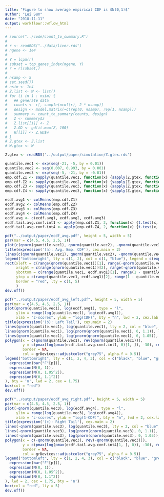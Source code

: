 ```yaml
---
title: "Figure to show average empirical CDF is $N(0,1)$"
author: "Lei Sun"
date: "2018-11-11"
output: workflowr::wflow_html
---
```


```r
# source("../code/count_to_summary.R")
# 
# r <- readRDS("../data/liver.rds")
# ngene <- 1e4
# 
# Y = lcpm(r)
# subset = top_genes_index(ngene, Y)
# r = r[subset,]
# 
# nsamp <- 5
# set.seed(7)
# nsim <- 1e4
# Z.list <- W <- list()
# for (i in 1 : nsim) {
#   ## generate data
#   counts <- r[, sample(ncol(r), 2 * nsamp)]
#   design <- model.matrix(~c(rep(0, nsamp), rep(1, nsamp)))
#   summary <- count_to_summary(counts, design)
#   Z <- summary$z
#   Z.list[[i]] <- Z
#   Z.GD <- gdfit.mom(Z, 100)
#   W[[i]] <- Z.GD$w
# }
# Z.gtex <- Z.list
# W.gtex <- W
```

```r
Z.gtex <- readRDS('../output/paper/simulation/Z.gtex.rds')
```

```r
quantile.vec1 <- exp(seq(-21, -5, by = 0.01))
quantile.vec2 <- seq(0.007, 0.993, by = 0.001)
quantile.vec3 <- exp(seq(-5, -21, by = -0.01))
emp.cdf.Z1 <- sapply(quantile.vec1, function(x) {sapply(Z.gtex, function(y) mean(y <= qnorm(x)))})
emp.cdf.Z2 <- sapply(quantile.vec2, function(x) {sapply(Z.gtex, function(y) mean(y <= qnorm(x)))})
emp.cdf.Z3 <- sapply(quantile.vec3, function(x) {sapply(Z.gtex, function(y) mean(y <= -qnorm(x)))})
emp.cdf.Z4 <- sapply(quantile.vec3, function(x) {sapply(Z.gtex, function(y) mean(y > -qnorm(x)))})
```

```r
ecdf.avg1 <- colMeans(emp.cdf.Z1)
ecdf.avg2 <- colMeans(emp.cdf.Z2)
ecdf.avg3 <- colMeans(emp.cdf.Z3)
ecdf.avg4 <- colMeans(emp.cdf.Z4)
ecdf.avg <- c(ecdf.avg1, ecdf.avg2, ecdf.avg3)
ecdf.tail.avg.conf.int1 <- apply(emp.cdf.Z1, 2, function(x) {t.test(x, conf.level = 0.999)$conf.int})
ecdf.tail.avg.conf.int4 <- apply(emp.cdf.Z4, 2, function(x) {t.test(x, conf.level = 0.999)$conf.int})
```

```r
pdf("../output/paper/ecdf_avg.pdf", height = 5, width = 5)
par(mar = c(4.5, 4.5, 2.5, 1))
plot(c(qnorm(quantile.vec1), qnorm(quantile.vec2), -qnorm(quantile.vec3)), ecdf.avg, type = "l", xlab = "z-scores", ylab = "CDF", cex.lab = 2, lwd = 2)
title(expression('(a): Avg. Emp. CDF'), cex.main = 2)
lines(c(qnorm(quantile.vec1), qnorm(quantile.vec2), -qnorm(quantile.vec3)), c(quantile.vec1, quantile.vec2, pnorm(-qnorm(quantile.vec3))), lty = 2, col = "blue", lwd = 2)
legend("bottomright", lty = c(1, 2), col = c(1, "blue"), legend = c(expression(bar("F"[p])), expression('N(0,1)')), lwd = 2, cex = 2, bty = 'n')
rect(xleft = c(range(qnorm(quantile.vec1))[1], range(-qnorm(quantile.vec3))[1]),
     xright = c(range(qnorm(quantile.vec1))[2], range(-qnorm(quantile.vec3))[2]),
     ybottom = c(range(quantile.vec1, ecdf.avg1)[1], range(1 - quantile.vec3, 1 - ecdf.avg4)[1]),
     ytop = c(range(quantile.vec1, ecdf.avg1)[2], range(1 - quantile.vec3, 1 - ecdf.avg4)[2]),
     border = "red", lty = c(1, 5)
     )
dev.off()
```


```r
pdf("../output/paper/ecdf_avg_left.pdf", height = 5, width = 5)
par(mar = c(4.5, 4.5, 2.5, 1))
plot(qnorm(quantile.vec1), log(ecdf.avg1), type = "l",
     ylim = range(log(quantile.vec1), log(ecdf.avg1)),
     xlab = "z-scores", ylab = "log(CDF)", bty = "n", lwd = 2, cex.lab = 2)
title(expression('(b): Left Tail'), cex.main = 2)
lines(qnorm(quantile.vec1), log(quantile.vec1), lty = 2, col = "blue", lwd = 2)
lines(qnorm(quantile.vec1), log(pnorm(qnorm(quantile.vec1), 0, 1.1)), lty = 3, col = "orange", lwd = 2)
lines(qnorm(quantile.vec1), log(pnorm(qnorm(quantile.vec1), 0, 1.05)), lty = 4, col = "green", lwd = 2)
polygon(x = c(qnorm(quantile.vec1), rev(qnorm(quantile.vec1))),
        y = c(pmax(log(pmax(ecdf.tail.avg.conf.int1, 0)[1, ]), -30), rev(log(pmax(ecdf.tail.avg.conf.int1, 0)[2, ]))),
        border = NA,
        col = grDevices::adjustcolor("grey75", alpha.f = 0.5))
legend("bottomright", lty = c(1, 2, 4, 3), col = c("black", "blue", "green", "orange"), legend = c(
  expression(bar("F"[p])),
  expression(N(0, 1)),
  expression(N(0, 1.05^2)),
  expression(N(0, 1.1^2))
), bty = 'n', lwd = 2, cex = 1.75)
box(col = "red")
dev.off()
```

```r
pdf("../output/paper/ecdf_avg_right.pdf", height = 5, width = 5)
par(mar = c(4.5, 4.5, 2.5, 1))
plot(-qnorm(quantile.vec3), log(ecdf.avg4), type = "l",
     ylim = range(log(quantile.vec3), log(ecdf.avg4)),
     xlab = "z-scores", ylab = "log(1-CDF)", bty = "n", lwd = 2, cex.lab = 2)
title(expression('(c): Right Tail'), cex.main = 2)
lines(-qnorm(quantile.vec3), log(quantile.vec3), lty = 2, col = "blue", lwd = 2)
lines(-qnorm(quantile.vec3), log(pnorm(qnorm(quantile.vec3), 0, 1.1)), lty = 3, lwd = 2, col = "orange")
lines(-qnorm(quantile.vec3), log(pnorm(qnorm(quantile.vec3), 0, 1.05)), lty = 4, lwd = 2, col = "green")
polygon(x = c(-qnorm(quantile.vec3), rev(-qnorm(quantile.vec3))),
        y = c(pmax(log(pmax(ecdf.tail.avg.conf.int4[1, ], 0)), -30), rev(log(ecdf.tail.avg.conf.int4[2, ]))),
        border = NA,
        col = grDevices::adjustcolor("grey75", alpha.f = 0.5))
legend("bottomleft", lty = c(1, 2, 4, 3), col = c("black", "blue", "green", "orange"), legend = c(
  expression(bar("F"[p])),
  expression(N(0, 1)),
  expression(N(0, 1.05^2)),
  expression(N(0, 1.1^2))
), lwd = 2, cex = 1.75, bty = 'n')
box(col = "red", lty = 5)
dev.off()
```
